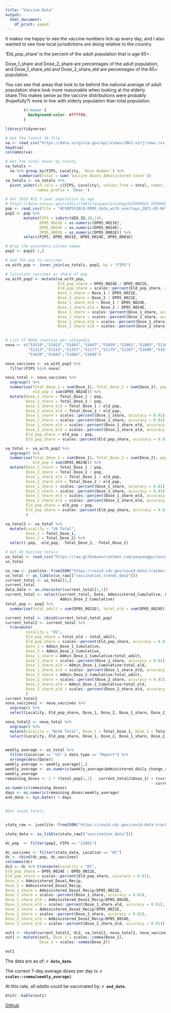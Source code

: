 ```yaml
---
title: "Vaccine Data"
output:
  html_document:
    df_print: paged
---
```


It makes me happy to see the vaccine numbers tick up every day, and I also wanted to see how local jurisdictions are doing relative to the country.

'Eld_pop_share' is the percent of the adult population that is age 65+.

Dose_1_share and Dose_2_share are percentages of the adult population, and Dose_1_share_eld and Dose_2_share_eld are percentages of the 65+ population. 

You can see that areas that look to be behind the national average of adult population share look more reasonable when looking at the elderly share.This makes sense as the vaccine distributions were probably (hopefully?) more in line with elderly population than total population.

```css
        tr:hover {
          background-color: #ffff99;
        }
```

```r

library(tidyverse)

# Get the latest VA file
va <- read_csv("https://data.virginia.gov/api/views/28k2-x2rj/rows.csv?accessType=DOWNLOAD")
head(va)
colnames(va)

# Get the total doses by county
va_totals <- 
  va %>% group_by(FIPS, Locality, `Dose Number`) %>%  
      summarise(total = sum(`Vaccine Doses Administered Count`))
va_totals <- va_totals %>% 
  pivot_wider(id_cols = c(FIPS, Locality), values_from = total, names_from = `Dose Number`, 
              names_prefix = 'Dose_')

# Get 2019 ACS 5-year population by age
# https://data.census.gov/cedsci/table?q=population&g=0100000US.050000&tid=ACSDP5Y2019.DP05&hidePreview=true
pop <- read_csv(file = "ACSDP5Y2019.DP05_data_with_overlays_2021-03-04T082446.csv")
pop2 <- pop %>% 
        mutate(FIPS = substr(GEO_ID,10,14), 
               DP05_0021E = as.numeric(DP05_0021E),   
               DP05_0024E = as.numeric(DP05_0024E),
               DP05_0001E = as.numeric(DP05_0001E)) %>% 
        select(FIPS, DP05_0021E, DP05_0024E, DP05_0001E)

# Drop the secondary column names
pop2 <- pop2[-1,]

# Add the pop to vaccines
va_with_pop <- inner_join(va_totals, pop2, by = "FIPS")

# Calculate vaccines as share of pop
va_with_pop2 <- mutate(va_with_pop,
                       Eld_pop_share = DP05_0024E / DP05_0021E,
                       Eld_pop_share = scales::percent(Eld_pop_share, accuracy = 0.01),
                       Dose_1_share = Dose_1 / DP05_0021E, 
                       Dose_2_share = Dose_2 / DP05_0021E,
                       Dose_1_share_eld = Dose_1 / DP05_0024E, 
                       Dose_2_share_eld = Dose_2 / DP05_0024E,
                       Dose_1_share = scales::percent(Dose_1_share, accuracy = 0.01),
                       Dose_2_share = scales::percent(Dose_2_share, accuracy = 0.01),
                       Dose_1_share_eld = scales::percent(Dose_1_share_eld, accuracy = 0.01),
                       Dose_2_share_eld = scales::percent(Dose_2_share_eld, accuracy = 0.01))
                       

# List of NOVA counties per wikipedia
nova <- c("51510","51013","51043","51047","51059","51061","51069","51107",
          "51113","51153","51157","51177","51179","51187","51600","51610",
          "51630","51683","51685","51840")

nova_vaccines <- va_with_pop2 %>% 
  filter(FIPS %in% nova)

nova_total <- nova_vaccines %>% 
  ungroup() %>% 
  summarise(Total_Dose_1 = sum(Dose_1), Total_Dose_2 = sum(Dose_2), pop = sum(DP05_0021E),
            eld_pop = sum(DP05_0024E)) %>% 
  mutate(Dose_1_share = Total_Dose_1 / pop, 
         Dose_2_share = Total_Dose_2 / pop,
         Dose_1_share_eld = Total_Dose_1 / eld_pop, 
         Dose_2_share_eld = Total_Dose_2 / eld_pop,
         Dose_1_share = scales::percent(Dose_1_share, accuracy = 0.01),
         Dose_2_share = scales::percent(Dose_2_share, accuracy = 0.01),
         Dose_1_share_eld = scales::percent(Dose_1_share_eld, accuracy = 0.01),
         Dose_2_share_eld = scales::percent(Dose_2_share_eld, accuracy = 0.01),
         Eld_pop_share = eld_pop / pop,
         Eld_pop_share = scales::percent(Eld_pop_share, accuracy = 0.01))

va_total <- va_with_pop2 %>% 
  ungroup() %>% 
  summarise(Total_Dose_1 = sum(Dose_1), Total_Dose_2 = sum(Dose_2), pop = sum(DP05_0021E),
            eld_pop = sum(DP05_0024E)) %>% 
  mutate(Dose_1_share = Total_Dose_1 / pop, 
         Dose_2_share = Total_Dose_2 / pop,
         Dose_1_share_eld = Total_Dose_1 / eld_pop, 
         Dose_2_share_eld = Total_Dose_2 / eld_pop,
         Dose_1_share = scales::percent(Dose_1_share, accuracy = 0.01),
         Dose_2_share = scales::percent(Dose_2_share, accuracy = 0.01),
         Dose_1_share_eld = scales::percent(Dose_1_share_eld, accuracy = 0.01),
         Dose_2_share_eld = scales::percent(Dose_2_share_eld, accuracy = 0.01),
         Eld_pop_share = eld_pop / pop,
         Eld_pop_share = scales::percent(Eld_pop_share, accuracy = 0.01)
         )

va_total2 <- va_total %>% 
  mutate(Locality = "VA Total",
         Dose_1 = Total_Dose_1,
         Dose_2 = Total_Dose_2) %>% 
  select(-pop, -eld_pop, -Total_Dose_1, -Total_Dose_2)

# Get US Vaccine totals
us_total <- read_csv("https://raw.githubusercontent.com/youyanggu/covid19-cdc-vaccination-data/main/cdc_vaccination_trends_data.csv")
us_total  

us_raw <- jsonlite::fromJSON("https://covid.cdc.gov/covid-data-tracker/COVIDData/getAjaxData?id=vaccination_trends_data")
us_total <- as_tibble(us_raw[["vaccination_trends_data"]])
current_total <- us_total[2,]
current_total
data_date <- as.character(current_total[1,1])
current_total <- select(current_total, Date, Administered_Cumulative, Admin_Dose_1_Cumulative,
                        Admin_Dose_2_Cumulative)
total_pop <- pop2 %>% 
  summarise(total_adult = sum(DP05_0021E), total_eld = sum(DP05_0024E))

current_total <- cbind(current_total,total_pop)
current_total2 <- current_total %>% 
  transmute(
         Locality = "US",
         Eld_pop_share = total_eld / total_adult,
         Eld_pop_share = scales::percent(Eld_pop_share, accuracy = 0.01),
         Dose_1 = Admin_Dose_1_Cumulative,
         Dose_2 = Admin_Dose_2_Cumulative,
         Dose_1_share = Admin_Dose_1_Cumulative/total_adult, 
         Dose_1_share = scales::percent(Dose_1_share, accuracy = 0.01),
         Dose_1_share_eld = Admin_Dose_1_Cumulative/total_eld, 
         Dose_1_share_eld = scales::percent(Dose_1_share_eld, accuracy = 0.01),
         Dose_2_share = Admin_Dose_2_Cumulative/total_adult, 
         Dose_2_share = scales::percent(Dose_2_share, accuracy = 0.01),
         Dose_2_share_eld = Admin_Dose_2_Cumulative/total_eld, 
         Dose_2_share_eld = scales::percent(Dose_2_share_eld, accuracy = 0.01)
         )
current_total2
nova_vaccines2 <- nova_vaccines %>% 
  ungroup() %>% 
  select(Locality, Eld_pop_share, Dose_1, Dose_2, Dose_1_share, Dose_2_share, Dose_1_share_eld, Dose_2_share_eld)

nova_total2 <- nova_total %>% 
  ungroup() %>% 
  mutate(Locality = "NoVA Total", Dose_1 = Total_Dose_1, Dose_2 = Total_Dose_2) %>% 
  select(Locality, Eld_pop_share, Dose_1, Dose_2, Dose_1_share, Dose_2_share, Dose_1_share_eld, Dose_2_share_eld) 
  

weekly_average <- us_total %>% 
  filter(Location == "US" & date_type == "Report") %>% 
  arrange(desc(Date))
weekly_average <- weekly_average[1,]
weekly_average <- as.numeric(weekly_average$Administered_daily_change_report_7dayroll)
weekly_average
remaining_doses <- 2 * (total_pop[1,1] - current_total2$Dose_1) + (current_total2$Dose_1
                                                                - current_total2$Dose_2)
as.numeric(remaining_doses)
days <- as.numeric(remaining_doses/weekly_average)
end_date <- Sys.Date() + days


#Get state totals


state_raw <- jsonlite::fromJSON("https://covid.cdc.gov/covid-data-tracker/COVIDData/getAjaxData?id=vaccination_data")

state_data <- as_tibble(state_raw[["vaccination_data"]])

dc_pop  <- filter(pop2, FIPS == "11001")

dc_vaccines <- filter(state_data, Location == "DC")
dc <- cbind(dc_pop, dc_vaccines)
colnames(dc)
dc2 <- dc %>% transmute(Locality = "DC", 
Eld_pop_share = DP05_0024E / DP05_0021E,
Eld_pop_share = scales::percent(Eld_pop_share, accuracy = 0.01),
Dose_1 = Administered_Dose1_Recip, 
Dose_2 = Administered_Dose2_Recip,
Dose_1_share = Administered_Dose1_Recip/DP05_0021E, 
Dose_1_share = scales::percent(Dose_1_share, accuracy = 0.01),
Dose_1_share_eld = Administered_Dose1_Recip/DP05_0024E, 
Dose_1_share_eld = scales::percent(Dose_1_share_eld, accuracy = 0.01),
Dose_2_share = Administered_Dose2_Recip/DP05_0021E, 
Dose_2_share = scales::percent(Dose_2_share, accuracy = 0.01),
Dose_2_share_eld = Administered_Dose2_Recip/DP05_0024E, 
Dose_2_share_eld = scales::percent(Dose_2_share_eld, accuracy = 0.01))

out1 <- rbind(current_total2, dc2, va_total2, nova_total2, nova_vaccines2)
out1 <- mutate(out1, Dose_1 = scales::comma(Dose_1),
               Dose_2 = scales::comma(Dose_2))

out1
```
The data are as of: **`r data_date`**.

The current 7-day average doses per day is: **`r scales::comma(weekly_average)`**.

At this rate, all adults could be vaccinated by: **`r end_date`**.

```r
knitr::kable(out1)
```

[Github](https://github.com/abibler/DMV_Covid_Vaccine_Tracking)
